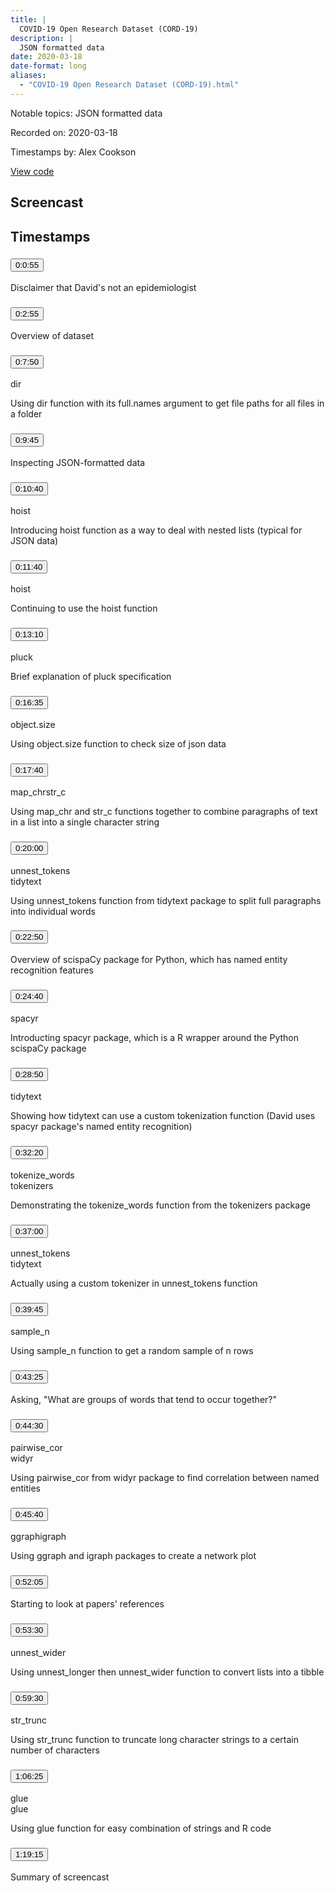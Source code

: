 ```yaml
---
title: |
  COVID-19 Open Research Dataset (CORD-19)
description: |
  JSON formatted data
date: 2020-03-18
date-format: long
aliases:
  - "COVID-19 Open Research Dataset (CORD-19).html"
---
```


Notable topics: JSON formatted data

Recorded on: 2020-03-18

Timestamps by: Alex Cookson

[View code](NA)

## Screencast

<div id="yt-player" data-video-id="-5HYdBq_PTM"></div>

## Timestamps

```{=html}
<div id="topics">
  <div class="topic">
    <h3 id="ts-55">
      <button class="btn btn-link btn-timestamp" onClick="playerSkipToTimestamp(55, this)">0:0:55</button>
    </h3>
    <div class="topic_badges"><div></div><div></div></div>
    <div class="topic_description">
      <p>Disclaimer that David's not an epidemiologist</p>

    </div>
  </div>
  <div class="topic">
    <h3 id="ts-175">
      <button class="btn btn-link btn-timestamp" onClick="playerSkipToTimestamp(175, this)">0:2:55</button>
    </h3>
    <div class="topic_badges"><div></div><div></div></div>
    <div class="topic_description">
      <p>Overview of dataset</p>

    </div>
  </div>
  <div class="topic">
    <h3 id="ts-470">
      <button class="btn btn-link btn-timestamp" onClick="playerSkipToTimestamp(470, this)">0:7:50</button>
    </h3>
    <div class="topic_badges"><div><span class="badge-functions badge bg-info">dir</span></div><div></div></div>
    <div class="topic_description">
      <p>Using dir function with its full.names argument to get file paths for all files in a folder</p>

    </div>
  </div>
  <div class="topic">
    <h3 id="ts-585">
      <button class="btn btn-link btn-timestamp" onClick="playerSkipToTimestamp(585, this)">0:9:45</button>
    </h3>
    <div class="topic_badges"><div></div><div></div></div>
    <div class="topic_description">
      <p>Inspecting JSON-formatted data</p>

    </div>
  </div>
  <div class="topic">
    <h3 id="ts-640">
      <button class="btn btn-link btn-timestamp" onClick="playerSkipToTimestamp(640, this)">0:10:40</button>
    </h3>
    <div class="topic_badges"><div><span class="badge-functions badge bg-info">hoist</span></div><div></div></div>
    <div class="topic_description">
      <p>Introducing hoist function as a way to deal with nested lists (typical for JSON data)</p>

    </div>
  </div>
  <div class="topic">
    <h3 id="ts-700">
      <button class="btn btn-link btn-timestamp" onClick="playerSkipToTimestamp(700, this)">0:11:40</button>
    </h3>
    <div class="topic_badges"><div><span class="badge-functions badge bg-info">hoist</span></div><div></div></div>
    <div class="topic_description">
      <p>Continuing to use the hoist function</p>

    </div>
  </div>
  <div class="topic">
    <h3 id="ts-790">
      <button class="btn btn-link btn-timestamp" onClick="playerSkipToTimestamp(790, this)">0:13:10</button>
    </h3>
    <div class="topic_badges"><div><span class="badge-functions badge bg-info">pluck</span></div><div></div></div>
    <div class="topic_description">
      <p>Brief explanation of pluck specification</p>

    </div>
  </div>
  <div class="topic">
    <h3 id="ts-995">
      <button class="btn btn-link btn-timestamp" onClick="playerSkipToTimestamp(995, this)">0:16:35</button>
    </h3>
    <div class="topic_badges"><div><span class="badge-functions badge bg-info">object.size</span></div><div></div></div>
    <div class="topic_description">
      <p>Using object.size function to check size of json data</p>

    </div>
  </div>
  <div class="topic">
    <h3 id="ts-1060">
      <button class="btn btn-link btn-timestamp" onClick="playerSkipToTimestamp(1060, this)">0:17:40</button>
    </h3>
    <div class="topic_badges"><div><span class="badge-functions badge bg-info">map_chr</span><span class="badge-functions badge bg-info">str_c</span></div><div></div></div>
    <div class="topic_description">
      <p>Using map_chr and str_c functions together to combine paragraphs of text in a list into a single character string</p>

    </div>
  </div>
  <div class="topic">
    <h3 id="ts-1200">
      <button class="btn btn-link btn-timestamp" onClick="playerSkipToTimestamp(1200, this)">0:20:00</button>
    </h3>
    <div class="topic_badges"><div><span class="badge-functions badge bg-info">unnest_tokens</span></div><div><span class="badge-packages badge bg-primary">tidytext</span></div></div>
    <div class="topic_description">
      <p>Using unnest_tokens function from tidytext package to split full paragraphs into individual words</p>

    </div>
  </div>
  <div class="topic">
    <h3 id="ts-1370">
      <button class="btn btn-link btn-timestamp" onClick="playerSkipToTimestamp(1370, this)">0:22:50</button>
    </h3>
    <div class="topic_badges"><div></div><div></div></div>
    <div class="topic_description">
      <p>Overview of scispaCy package for Python, which has named entity recognition features</p>

    </div>
  </div>
  <div class="topic">
    <h3 id="ts-1480">
      <button class="btn btn-link btn-timestamp" onClick="playerSkipToTimestamp(1480, this)">0:24:40</button>
    </h3>
    <div class="topic_badges"><div></div><div><span class="badge-packages badge bg-primary">spacyr</span></div></div>
    <div class="topic_description">
      <p>Introducting spacyr package, which is a R wrapper around the Python scispaCy package</p>

    </div>
  </div>
  <div class="topic">
    <h3 id="ts-1730">
      <button class="btn btn-link btn-timestamp" onClick="playerSkipToTimestamp(1730, this)">0:28:50</button>
    </h3>
    <div class="topic_badges"><div></div><div><span class="badge-packages badge bg-primary">tidytext</span></div></div>
    <div class="topic_description">
      <p>Showing how tidytext can use a custom tokenization function (David uses spacyr package's named entity recognition)</p>

    </div>
  </div>
  <div class="topic">
    <h3 id="ts-1940">
      <button class="btn btn-link btn-timestamp" onClick="playerSkipToTimestamp(1940, this)">0:32:20</button>
    </h3>
    <div class="topic_badges"><div><span class="badge-functions badge bg-info">tokenize_words</span></div><div><span class="badge-packages badge bg-primary">tokenizers</span></div></div>
    <div class="topic_description">
      <p>Demonstrating the tokenize_words function from the tokenizers package</p>

    </div>
  </div>
  <div class="topic">
    <h3 id="ts-2220">
      <button class="btn btn-link btn-timestamp" onClick="playerSkipToTimestamp(2220, this)">0:37:00</button>
    </h3>
    <div class="topic_badges"><div><span class="badge-functions badge bg-info">unnest_tokens</span></div><div><span class="badge-packages badge bg-primary">tidytext</span></div></div>
    <div class="topic_description">
      <p>Actually using a custom tokenizer in unnest_tokens function</p>

    </div>
  </div>
  <div class="topic">
    <h3 id="ts-2385">
      <button class="btn btn-link btn-timestamp" onClick="playerSkipToTimestamp(2385, this)">0:39:45</button>
    </h3>
    <div class="topic_badges"><div><span class="badge-functions badge bg-info">sample_n</span></div><div></div></div>
    <div class="topic_description">
      <p>Using sample_n function to get a random sample of n rows</p>

    </div>
  </div>
  <div class="topic">
    <h3 id="ts-2605">
      <button class="btn btn-link btn-timestamp" onClick="playerSkipToTimestamp(2605, this)">0:43:25</button>
    </h3>
    <div class="topic_badges"><div></div><div></div></div>
    <div class="topic_description">
      <p>Asking, &quot;What are groups of words that tend to occur together?&quot;</p>

    </div>
  </div>
  <div class="topic">
    <h3 id="ts-2670">
      <button class="btn btn-link btn-timestamp" onClick="playerSkipToTimestamp(2670, this)">0:44:30</button>
    </h3>
    <div class="topic_badges"><div><span class="badge-functions badge bg-info">pairwise_cor</span></div><div><span class="badge-packages badge bg-primary">widyr</span></div></div>
    <div class="topic_description">
      <p>Using pairwise_cor from widyr package to find correlation between named entities</p>

    </div>
  </div>
  <div class="topic">
    <h3 id="ts-2740">
      <button class="btn btn-link btn-timestamp" onClick="playerSkipToTimestamp(2740, this)">0:45:40</button>
    </h3>
    <div class="topic_badges"><div></div><div><span class="badge-packages badge bg-primary">ggraph</span><span class="badge-packages badge bg-primary">igraph</span></div></div>
    <div class="topic_description">
      <p>Using ggraph and igraph packages to create a network plot</p>

    </div>
  </div>
  <div class="topic">
    <h3 id="ts-3125">
      <button class="btn btn-link btn-timestamp" onClick="playerSkipToTimestamp(3125, this)">0:52:05</button>
    </h3>
    <div class="topic_badges"><div></div><div></div></div>
    <div class="topic_description">
      <p>Starting to look at papers' references</p>

    </div>
  </div>
  <div class="topic">
    <h3 id="ts-3210">
      <button class="btn btn-link btn-timestamp" onClick="playerSkipToTimestamp(3210, this)">0:53:30</button>
    </h3>
    <div class="topic_badges"><div><span class="badge-functions badge bg-info">unnest_wider</span></div><div></div></div>
    <div class="topic_description">
      <p>Using unnest_longer then unnest_wider function to convert lists into a tibble</p>

    </div>
  </div>
  <div class="topic">
    <h3 id="ts-3570">
      <button class="btn btn-link btn-timestamp" onClick="playerSkipToTimestamp(3570, this)">0:59:30</button>
    </h3>
    <div class="topic_badges"><div><span class="badge-functions badge bg-info">str_trunc</span></div><div></div></div>
    <div class="topic_description">
      <p>Using str_trunc function to truncate long character strings to a certain number of characters</p>

    </div>
  </div>
  <div class="topic">
    <h3 id="ts-3985">
      <button class="btn btn-link btn-timestamp" onClick="playerSkipToTimestamp(3985, this)">1:06:25</button>
    </h3>
    <div class="topic_badges"><div><span class="badge-functions badge bg-info">glue</span></div><div><span class="badge-packages badge bg-primary">glue</span></div></div>
    <div class="topic_description">
      <p>Using glue function for easy combination of strings and R code</p>

    </div>
  </div>
  <div class="topic">
    <h3 id="ts-4755">
      <button class="btn btn-link btn-timestamp" onClick="playerSkipToTimestamp(4755, this)">1:19:15</button>
    </h3>
    <div class="topic_badges"><div></div><div></div></div>
    <div class="topic_description">
      <p>Summary of screencast</p>

    </div>
  </div>
</div>
```
     
<script>
// 2. This code loads the IFrame Player API code asynchronously.
var tag = document.createElement("script");

tag.src = "https://www.youtube.com/iframe_api";
var firstScriptTag = document.getElementsByTagName("script")[0];
firstScriptTag.parentNode.insertBefore(tag, firstScriptTag);

// 3. This function creates an <iframe> (and YouTube player)
//    after the API code downloads.
var videoId = document.getElementById("yt-player").dataset.videoId;
var player;
function onYouTubeIframeAPIReady() {
  player = new YT.Player("yt-player", {
    height: "486",
    width: "864",
    videoId: videoId,
    playerVars: {
      "playsinline": 1
    },
    events: {
      onStateChange: function(event) {
        if (event.data == YT.PlayerState.PLAYING) {
          followTimestamps()
        }
      }
    }
  });
}

function playerSkipToTimestamp(seconds, tsElement) {
  player.seekTo(seconds, true)
  tsElement.scrollIntoView()
  document.getElementById("screencast").scrollIntoView()
}

const timestamps = Array.from(document.querySelectorAll('.topic h3[id^="ts-"]'))
  .map(el => el.id.replace('ts-', ''))

function followTimestamps() {
  if (player.getPlayerState() !== 1) {
    return
  }
  const currentTime = `${Math.floor(player.getCurrentTime())}`
  if (timestamps.includes(currentTime)) {
    const el = document.getElementById(`ts-${currentTime}`)
    if (el) {
      el.scrollIntoView()
      document.getElementById("screencast").scrollIntoView()
    }
  }
  setTimeout(followTimestamps, 1000)
}
</script>
